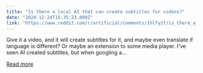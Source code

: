 ```yaml
---
title: "Is there a local AI that can create subtitles for videos?"
date: "2024-12-24T15:35:23.000Z"
link: "https://www.reddit.com/r/artificial/comments/1hlfy2f/is_there_a_local_ai_that_can_create_subtitles_for/"
---
```


Give it a video, and it will create subtitles for it, and maybe even translate if language is different? Or maybe an extension to some media player. I've seen AI created subtitles, but when googling a...

[Read more](https://www.reddit.com/r/artificial/comments/1hlfy2f/is_there_a_local_ai_that_can_create_subtitles_for/)
